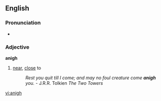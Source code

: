 ==English==

===Pronunciation===
* {{IPA|/əˈnai/}}

===Adjective===
'''anigh'''

# {{archaic}} [[near]], [[close]] to
#: ''Rest you quit till I come; and may no foul creature come '''anigh''' you.'' - J.R.R. Tolkien ''The Two Towers''

[[vi:anigh]]